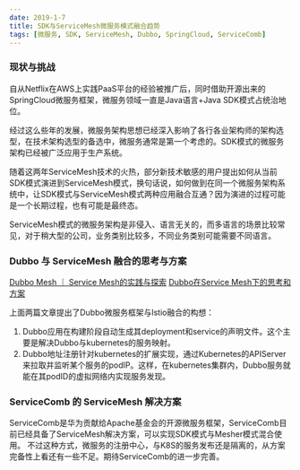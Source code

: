 ```yaml
---
date: 2019-1-7
title: SDK与ServiceMesh微服务模式融合趋势
tags: [微服务, SDK, ServiceMesh, Dubbo, SpringCloud, ServiceComb]
---
```


### 现状与挑战

自从Netflix在AWS上实践PaaS平台的经验被推广后，同时借助开源出来的SpringCloud微服务框架，微服务领域一直是Java语言+Java SDK模式占统治地位。

经过这么些年的发展，微服务架构思想已经深入影响了各行各业架构师的架构选型，在技术架构选型的备选中，微服务通常是第一个考虑的。SDK模式的微服务架构已经被广泛应用于生产系统。

随着这两年ServiceMesh技术的火热，部分新技术敏感的用户提出如何从当前SDK模式演进到ServiceMesh模式，换句话说，如何做到在同一个微服务架构系统中，让SDK模式与ServiceMesh模式两种应用融合互通？因为演进的过程可能是一个长期过程，也有可能是最终态。

ServiceMesh模式的微服务架构是非侵入、语言无关的，而多语言的场景比较常见，对于稍大型的公司，业务类别比较多，不同业务类别可能需要不同语言。

### Dubbo 与 ServiceMesh 融合的思考与方案

[Dubbo Mesh ｜ Service Mesh的实践与探索](http://dubbo.apache.org/zh-cn/blog/dubbo-mesh-service-mesh-exploring.html)
[Dubbo在Service Mesh下的思考和方案](http://dubbo.apache.org/zh-cn/blog/dubbo-mesh-in-thinking.html)

上面两篇文章提出了Dubbo微服务框架与Istio融合的构想：

1. Dubbo应用在构建阶段自动生成其deployment和service的声明文件。这个主要是解决Dubbo与kubernetes的服务映射。
2. Dubbo地址注册针对kubernetes的扩展实现，通过Kubernetes的APIServer来拉取并监听某个服务的podIP。这样，在kubernetes集群内，Dubbo服务就能在其podID的虚拟网络内实现服务发现。

### ServiceComb 的 ServiceMesh 解决方案

ServiceComb是华为贡献给Apache基金会的开源微服务框架，ServiceComb目前已经具备了ServiceMesh解决方案，可以实现SDK模式与Mesher模式混合使用。
不过这种方式，微服务的注册中心，与K8S的服务发布还是隔离的，从方案完备性上看还有一些不足。期待ServiceComb的进一步完善。
